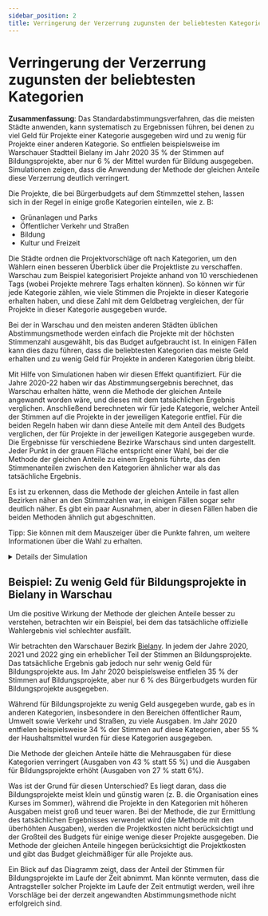 ```yaml
---
sidebar_position: 2
title: Verringerung der Verzerrung zugunsten der beliebtesten Kategorien
---
```



# Verringerung der Verzerrung zugunsten der beliebtesten Kategorien

<div class="summary">
<b>Zusammenfassung</b>:
Das Standardabstimmungsverfahren, das die meisten Städte anwenden, kann systematisch zu Ergebnissen führen, bei denen zu viel Geld für Projekte einer Kategorie ausgegeben wird und zu wenig für Projekte einer anderen Kategorie. So entfielen beispielsweise im Warschauer Stadtteil Bielany im Jahr 2020 35 % der Stimmen auf Bildungsprojekte, aber nur 6 % der Mittel wurden für Bildung ausgegeben. Simulationen zeigen, dass die Anwendung der Methode der gleichen Anteile diese Verzerrung deutlich verringert.
</div>

Die Projekte, die bei Bürgerbudgets auf dem Stimmzettel stehen, lassen sich in der Regel in einige große Kategorien einteilen, wie z. B:

* Grünanlagen und Parks
* Öffentlicher Verkehr und Straßen
* Bildung
* Kultur und Freizeit

Die Städte ordnen die Projektvorschläge oft nach Kategorien, um den Wählern einen besseren Überblick über die Projektliste zu verschaffen. Warschau zum Beispiel kategorisiert Projekte anhand von 10 verschiedenen Tags (wobei Projekte mehrere Tags erhalten können). So können wir für jede Kategorie zählen, wie viele Stimmen die Projekte in dieser Kategorie erhalten haben, und diese Zahl mit dem Geldbetrag vergleichen, der für Projekte in dieser Kategorie ausgegeben wurde.

Bei der in Warschau und den meisten anderen Städten üblichen Abstimmungsmethode werden einfach die Projekte mit der höchsten Stimmenzahl ausgewählt, bis das Budget aufgebraucht ist. In einigen Fällen kann dies dazu führen, dass die beliebtesten Kategorien das meiste Geld erhalten und zu wenig Geld für Projekte in anderen Kategorien übrig bleibt.

Mit Hilfe von Simulationen haben wir diesen Effekt quantifiziert. Für die Jahre 2020-22 haben wir das Abstimmungsergebnis berechnet, das Warschau erhalten hätte, wenn die Methode der gleichen Anteile angewandt worden wäre, und dieses mit dem tatsächlichen Ergebnis verglichen. Anschließend berechneten wir für jede Kategorie, welcher Anteil der Stimmen auf die Projekte in der jeweiligen Kategorie entfiel. Für die beiden Regeln haben wir dann diese Anteile mit dem Anteil des Budgets verglichen, der für Projekte in der jeweiligen Kategorie ausgegeben wurde. Die Ergebnisse für verschiedene Bezirke Warschaus sind unten dargestellt. Jeder Punkt in der grauen Fläche entspricht einer Wahl, bei der die Methode der gleichen Anteile zu einem Ergebnis führte, das den Stimmenanteilen zwischen den Kategorien ähnlicher war als das tatsächliche Ergebnis.

Es ist zu erkennen, dass die Methode der gleichen Anteile in fast allen Bezirken näher an den Stimmzahlen war, in einigen Fällen sogar sehr deutlich näher. Es gibt ein paar Ausnahmen, aber in diesen Fällen haben die beiden Methoden ähnlich gut abgeschnitten.

<Datawrapper src="//datawrapper.dwcdn.net/E7ac1/2/" />

Tipp: Sie können mit dem Mauszeiger über die Punkte fahren, um weitere Informationen über die Wahl zu erhalten.

<details>
<summary>Details der Simulation</summary>

Die Simulation wurde im Januar 2023 mit Wahldaten aus der [Pabulib-Bibliothek](http://pabulib.org/) durchgeführt, die auf den Bürgerbudget-Wahlen in Warschau in den Jahren 2020, 2021 und 2022 basieren. In jedem Jahr gab es 19 Wahlen: eine für jeden der 18 Bezirke Warschaus und eine für die Stadt als Ganzes. Bei der Simulation haben wir nur die Bezirkswahlen angeschaut, was insgesamt 3 &middot; 18 = 54 Datensätze ergibt. Diese Datensätze sind mit Kategorien versehen: Jedes Projekt ist einer (oder möglicherweise mehreren) Kategorien zugeordnet. Einige Projekte sind keiner Kategorie zugeordnet; der Einfachheit halber behandeln wir sie als zu einer Kategorie "keine Tags" gehörend.

Als nächstes werden die Stimmenanteile für jede Kategorie bei jeder Wahl berechnet. Im ersten Schritt wird jeder Wähler durch 1 Punkt repräsentiert, der zu gleichen Teilen den Projekten zugeordnet wird, für die der Wähler gestimmt hat. Wenn ein Wähler beispielsweise für 4 Projekte gestimmt hat (es gibt maximal 10 Stimmen), dann wird jedem der 4 Projekte 0,25 Punkte zugewiesen. Im zweiten Schritt werden die Punkte für jedes Projekt gleichmäßig auf die Kategorien (Tags) aufgeteilt, zu denen es gehört. Wenn ein Projekt beispielsweise 30 Punkte hat und zu 3 Kategorien gehört, dann werden jeder Kategorie 10 Punkte zugewiesen. Schließlich berechnen wir den Anteil der Gesamtpunkte, den jede Kategorie erhalten hat (d. h. wir normalisieren die Stimmenanteile, so dass die Summe 1 beträgt).

Anschließend haben wir für jede Wahl das Ergebnis der Methode der gleichen Anteile berechnet. Sowohl für dieses Ergebnis als auch für das offizielle Wahlergebnis berechneten wir die Budgetanteile für jede Kategorie. Für jedes Projekt, das in einem der Ergebnisse enthalten war, haben wir seine Kosten gleichmäßig auf die Kategorien aufgeteilt, zu denen es gehört. Wenn ein Projekt beispielsweise 600 Euro kostet und zu 3 Kategorien gehört, werden jeder Kategorie 200 Euro zugewiesen. Schließlich berechnen wir den Anteil an den Gesamtkosten, den jede Kategorie erhalten hat (d. h. wir normalisieren die Budgetanteile so, dass sie sich zu 1 summieren).

Nachdem wir die Stimmen und den Budgetanteil berechnet haben, können wir den Abstand zwischen den beiden Ergebnissen berechnen. Dazu verwenden wir die "L1-Distanz": Wir summieren über alle Kategorien und nehmen den absoluten Wert der Differenz zwischen dem Stimmenanteil und dem Budgetanteil in dieser Kategorie. Wenn es zum Beispiel nur 3 Kategorien mit Stimmanteilen (10 %, 30 %, 60 %) und Budgetanteilen (20 %, 30 %, 50 %) gäbe, dann wäre der Abstand 10 % + 0 % + 10 % = 20 %. (Die Markierungen auf den Achsen des Streudiagramms wurden so umskaliert, dass die interessanten Punkte in einem Quadrat [0, 10] liegen, so dass die genauen Zahlen keine Bedeutung haben). Beachten Sie, dass ein geringerer Abstand bedeutet, dass die Budgetverteilung näher an der Verteilung der Stimmenanteile liegt.

Wir haben auch andere Abstände (z. B. KL-Divergenz) verwendet, aber festgestellt, dass der L1-Abstand am besten funktioniert; in jedem Fall waren die Ergebnisse insofern ähnlich, als die Methode der gleichen Anteile in der überwiegenden Zahl der Fälle näher am Stimmenanteil lag als am tatsächlichen Ergebnis.

</details>

## Beispiel: Zu wenig Geld für Bildungsprojekte in Bielany in Warschau

Um die positive Wirkung der Methode der gleichen Anteile besser zu verstehen, betrachten wir ein Beispiel, bei dem das tatsächliche offizielle Wahlergebnis viel schlechter ausfällt.

Wir betrachten den Warschauer Bezirk [Bielany](https://de.wikipedia.org/wiki/Bielany). In jedem der Jahre 2020, 2021 und 2022 ging ein erheblicher Teil der Stimmen an Bildungsprojekte. Das tatsächliche Ergebnis gab jedoch nur sehr wenig Geld für Bildungsprojekte aus. Im Jahr 2020 beispielsweise entfielen 35 % der Stimmen auf Bildungsprojekte, aber nur 6 % des Bürgerbudgets wurden für Bildungsprojekte ausgegeben.

Während für Bildungsprojekte zu wenig Geld ausgegeben wurde, gab es in anderen Kategorien, insbesondere in den Bereichen öffentlicher Raum, Umwelt sowie Verkehr und Straßen, zu viele Ausgaben. Im Jahr 2020 entfielen beispielsweise 34 % der Stimmen auf diese Kategorien, aber 55 % der Haushaltsmittel wurden für diese Kategorien ausgegeben.

Die Methode der gleichen Anteile hätte die Mehrausgaben für diese Kategorien verringert (Ausgaben von 43 % statt 55 %) und die Ausgaben für Bildungsprojekte erhöht (Ausgaben von 27 % statt 6%).

<Datawrapper src="//datawrapper.dwcdn.net/OnyGZ/1/" />

Was ist der Grund für diesen Unterschied? Es liegt daran, dass die Bildungsprojekte meist klein und günstig waren (z. B. die Organisation eines Kurses im Sommer), während die Projekte in den Kategorien mit höheren Ausgaben meist groß und teuer waren. Bei der Methode, die zur Ermittlung des tatsächlichen Ergebnisses verwendet wird (die Methode mit den überhöhten Ausgaben), werden die Projektkosten nicht berücksichtigt und der Großteil des Budgets für einige wenige dieser Projekte ausgegeben. Die Methode der gleichen Anteile hingegen berücksichtigt die Projektkosten und gibt das Budget gleichmäßiger für alle Projekte aus.

Ein Blick auf das Diagramm zeigt, dass der Anteil der Stimmen für Bildungsprojekte im Laufe der Zeit abnimmt. Man könnte vermuten, dass die Antragsteller solcher Projekte im Laufe der Zeit entmutigt werden, weil ihre Vorschläge bei der derzeit angewandten Abstimmungsmethode nicht erfolgreich sind.